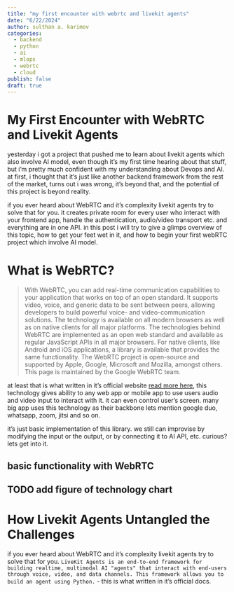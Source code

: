 ```yaml
---
title: "my first encounter with webrtc and livekit agents"
date: "6/22/2024"
author: sulthan a. karimov
categories:
  - backend
  - python
  - ai
  - mlops
  - webrtc
  - cloud
publish: false
draft: true
---
```


::: {.content-hidden unless-meta="publish"}

# My First Encounter with WebRTC and Livekit Agents

yesterday i got a project that pushed me to learn about livekit agents which also involve AI model, even though it's my first time hearing about that stuff, but i'm pretty much confident with my understanding about Devops and AI. at first, i thought that it's just like another backend framework from the rest of the market, turns out i was wrong, it's beyond that, and the potential of this project is beyond reality.

if you ever heard about WebRTC and it's complexity livekit agents try to solve that for you. it creates private room for every user who interact with your frontend app, handle the authentication, audio/video transport etc. and everything are in one API. in this post i will try to give a glimps overview of this topic, how to get your feet wet in it, and how to begin your first webRTC project which involve AI model.

# What is WebRTC?

> With WebRTC, you can add real-time communication capabilities to your application that works on top of an open standard. It supports video, voice, and generic data to be sent between peers, allowing developers to build powerful voice- and video-communication solutions. The technology is available on all modern browsers as well as on native clients for all major platforms. The technologies behind WebRTC are implemented as an open web standard and available as regular JavaScript APIs in all major browsers. For native clients, like Android and iOS applications, a library is available that provides the same functionality. The WebRTC project is open-source and supported by Apple, Google, Microsoft and Mozilla, amongst others. This page is maintained by the Google WebRTC team.

at least that is what written in it's official website [read more here](https://webrtc.org/), this technology gives ability to any web app or mobile app to use users audio and video input to interact with it. it can even control user's screen. many big app uses this technology as their backbone lets mention google duo, whatsapp, zoom, jitsi and so on.

it's just basic implementation of this library. we still can improvise by modifying the input or the output, or by connecting it to AI API, etc. curious? lets get into it.

## basic functionality with WebRTC

## TODO add figure of technology chart

# How Livekit Agents Untangled the Challenges

if you ever heard about WebRTC and it's complexity livekit agents try to solve that for you. ```LiveKit Agents is an end-to-end framework for building realtime, multimodal AI "agents" that interact with end-users through voice, video, and data channels. This framework allows you to build an agent using Python.``` - this is what written in it's official docs. 

:::
